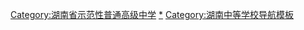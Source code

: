 {{Navbox
|title= 湖南省示范性普通高级中学名单
|name= 湖南省示范性普通高级中学
|listclass=hlist
|titlestyle = background:#743481;color:#ffffff;
|above=
*相关：[[高中]]
*[[湖南省重点中学]]
*[[湖南省教育厅]]
|aboveclass=hlist
|group1 = [[长沙市]]
|list1 = 
*[[湖南省长沙市第一中学|长沙市第一中学]]
*[[长沙市长郡中学]]
*[[长沙市明德中学]]
*[[长沙市周南中学]]
*[[长沙市雅礼中学]]
*[[长沙市南雅中学]]
*[[长沙市第六中学|长沙市第六中学]]
*[[長沙市一中開福中學]]
*[[长沙市第十一中学|长沙市第十一中学]]
*[[长沙市实验中学]]
*[[长沙市第十五中学|长沙市第十五中学]]
*[[长沙市第二十一中学]]
*[[长沙市外国语学校|长沙市第二十三中学]]
*[[麓山国际实验学校]]
*[[国防科技大学附属中学]]
*[[湖南师范大学附属中学|湖南师范大学附属中学]]
*[[湖南省地质中学|湖南省地质中学]]
*[[长沙铁路第一中学|长沙铁路第一中学]]
*[[长沙市雷锋学校|长沙市雷锋学校]]
*[[长沙县第一中学|长沙县第一中学]]
*[[长沙县实验中学|长沙县实验中学]]
*[[望城区第一中学|望城区第一中学]]
*[[浏阳市第一中学|浏阳市第一中学]]
*[[浏阳市第三中学|浏阳市第三中学]]
*[[浏阳市田家炳实验中学|浏阳市田家炳实验中学]]
*[[宁乡市第一高级中学|宁乡市第一中学]]
*[[宁乡市第四高级中学|宁乡市第四中学]]
*[[宁乡市第十三高级中学|宁乡市第十三中学]]
|group2 = [[湘潭市]]
|list2 = 
*[[湘潭市第一中学|湘潭市第一中学]]
*[[湘潭市第二中学|湘潭市第二中学]]
*[[湘潭市凤凰中学|湘潭市凤凰中学]]
*[[湘潭钢铁集团有限公司第一子弟中学|湘潭市湘钢一中]]
*[[湘潭县第一中学|湘潭县第一中学]]
*[[湘潭县第五中学|湘潭县第五中学]]
*[[韶山市韶山学校|韶山市韶山学校]]
*[[湘乡市第一中学|湘乡市第一中学]]
*[[湘乡市东山学校|湘乡市东山学校]]
*[[湘机子弟中学]]<sup>（2012年摘牌）</sup>
|group3 = [[株洲市]]
|list3 = 
*[[株洲市第一中学|株洲市第一中学]]
*[[株洲市第二中学|株洲市第二中学]]
*[[株洲市第四中学|株洲市第四中学]]
*[[株洲市第八中学|株洲市第八中学]]
*[[株洲市第十三中学|株洲市第十三中学]]
*[[株洲市南方中学|株洲市南方中学]]
*[[株洲市九方中学|株洲市九方中学]]
*[[茶陵县第一中学|茶陵县第一中学]]
*[[炎陵县第一中学|炎陵县第一中学]]
*[[醴陵市第一中学|醴陵市第一中学]]
*[[醴陵市第二中学|醴陵市第二中学]]
*[[醴陵市第四中学|醴陵市第四中学]]
*[[株洲县第五中学|株洲县第五中学]]
*[[攸县第一中学|攸县第一中学]]<sup>（2012年摘牌）</sup>
|group4 = [[衡阳市]]
|list4= 
*[[衡阳市第一中学|衡阳市第一中学]]<sup>（2012年摘牌）</sup>
*[[衡阳市第八中学|衡阳市第八中学]]
*[[衡阳市铁路第一中学|衡阳铁路第一中学]]
*[[衡阳县第一中学|衡阳县第一中学]]
*[[岳云中学|衡山县岳云中学]]
*[[衡东县第一中学|衡东县第一中学]]
*[[衡东县欧阳遇实验中学|衡东县欧阳遇实验中学]]
*[[衡南县第一中学|衡南县第一中学]]
*[[祁东县第一中学|祁东县第一中学]]
*[[耒阳市第一中学|耒阳市第一中学]]
*[[耒阳市第二中学|耒阳市第二中学]]
*[[常宁市第一中学|常宁市第一中学]]
|group5 = [[郴州市]]
|list5= 
*[[郴州市第一中学|郴州市第一中学]]
*[[郴州市第二中学|郴州市第二中学]]
*[[资兴市立中学|资兴市立中学]]
*[[安仁县第一中学|安仁县第一中学]]
*[[桂阳县第一中学|桂阳县第一中学]]
*[[永兴县第一中学|永兴县第一中学]]
*[[宜章县第一中学|宜章县第一中学]]
*[[嘉禾县第一中学|嘉禾县第一中学]]
*[[临武县第一中学|临武县第一中学]]
*[[汝城县第一中学|汝城县第一中学]]
*[[桂东县第一中学|桂东县第一中学]]
|group6 = [[邵阳市]]
|list6= 
*[[邵阳市第一中学|邵阳市第一中学]]
*[[邵阳市第二中学|邵阳市第二中学]]
*[[武冈市第一中学|武冈市第一中学]]
*[[武冈市第二中学|武冈市第二中学]]
*[[邵东县第一中学|邵东县第一中学]]
*[[邵东县第三中学|邵东县第三中学]]
*[[新邵县第一中学|新邵县第一中学]]
*[[邵阳县第二中学|邵阳县第二中学]]
*[[隆回县第一中学|隆回县第一中学]]
*[[隆回县第二中学|隆回县第二中学]]
*[[洞口县第一中学|洞口县第一中学]]
*[[洞口县第三中学|洞口县第三中学]]
*[[绥宁县第一中学|绥宁县第一中学]]
*[[新宁县第一中学|新宁县第一中学]]
*[[城步苗族自治县第一中学|城步苗族自治县第一中学]]
|group7 = [[怀化市]]
|list7= 
*[[怀化市第一中学|怀化市第一中学]]
*[[怀化市第三中学|怀化市第三中学]]
*[[怀化铁路第一中学|怀化铁路第一中学]]
*[[沅陵县第一中学|沅陵县第一中学]]
*[[洪江市黔阳一中|洪江市黔阳一中]]
*[[溆浦县第一中学]]<sup>（2012年摘牌）</sup>
|group8 = [[常德市]]
|list8= 
*[[常德市第一中学|常德市第一中学]]
*[[常德市第二中学|常德市第二中学]]
*[[常德市第六中学|常德市第六中学]]<sup>（已摘牌）</sup>
*[[常德市第七中学|常德市第七中学]]
*[[鼎城区第一中学|鼎城区第一中学]]
*[[安乡县第一中学|安乡县第一中学]]
*[[临澧县第一中学|临澧县第一中学]]
*[[汉寿县第一中学|汉寿县第一中学]]
*[[澧县第一中学|澧县第一中学]]
*[[桃源县第一中学|桃源县第一中学]]
*[[石门县第一中学|石门县第一中学]]
*[[津市市第一中学|津市市第一中学]]
|group9 = [[岳阳市]]
|list9= 
*[[岳阳市第一中学|岳阳市第一中学]]
*[[岳阳市第十四中学|岳阳市第十四中学]]
*[[岳阳市第十五中学|岳阳市第十五中学]]
*[[岳阳市岳阳中学|岳阳市岳阳中学]]
*[[汨罗市第一中学|汨罗市第一中学]]
*[[汨罗市第二中学]]
*[[临湘市第二中学|临湘市第二中学]]
*[[华容县第一中学|华容县第一中学]]
*[[岳阳县第一中学|岳阳县第一中学]]
*[[平江县第一中学|平江县第一中学]]
*[[湘阴县第一中学|湘阴县第一中学]]
|group10 = [[益阳市]]
|list10 = 
*[[益阳市第一中学|益阳市第一中学]]
*[[益阳市第六中学|益阳市第六中学]]
*[[益阳市箴言中学|益阳市箴言中学]]
*[[沅江市第一中学|沅江市第一中学]]
*[[沅江市第三中学|沅江市第三中学]]
*[[桃江县第一中学|桃江县第一中学]]
*[[南县第一中学|南县第一中学]]
*[[安化县第一中学|安化县第一中学]]
*[[安化县第二中学|安化县第二中学]]
|group11 = [[湘西自治州]]
|list11 = 
*[[湘西自治州民族中学|湘西自治州民族中学]]
*[[永顺县第一中学|永顺县第一中学]]
*[[花垣县边城高级中学|花垣县边城高级中学]]
*[[龙山县高级中学|龙山县高级中学]]
*[[吉首市第一中学|吉首市第一中学]]
|group12= [[娄底市]]
|list12 = 
*[[娄底市第一中学|娄底市第一中学]]
*[[娄底市第五中学|娄底市第五中学]]
*[[涟源市第一中学|涟源市第一中学]]
*[[双峰县第一中学|双峰县第一中学]]
*[[新化县第一中学|新化县第一中学]]
|group13= [[张家界市]]
|list13 = 
*[[张家界市第一中学|张家界市第一中学]]
*[[张家界市民族中学|张家界市民族中学]]
*[[慈利县第一中学|慈利县第一中学]]
*[[桑植县第一中学|桑植县第一中学]]
|group14= [[永州市]]
|list14 = 
*[[永州市第一中学|永州市第一中学]]
*[[永州市第四中学|永州市第四中学]]
*[[祁阳县第一中学|祁阳县第一中学]]
*[[东安县第一中学|东安县第一中学]]
*[[双牌第二中学|双牌县第二中学]]
*[[道县第一中学|道县第一中学]]
*[[江永县第一中学|江永县第一中学]]
*[[宁远县第一中学|宁远县第一中学]]
*[[蓝山第二中学|蓝山县第二中学]]
*[[新田县第一中学|新田县第一中学]]
*[[江华瑶族自治县第一中学|江华瑶族自治县第一中学]]
|below = 湖南省教育厅每年对各高中进行督察和考核，表单非固定常有变动，部分高中摘牌特作说明。
}}[[Category:湖南省示范性普通高级中学]]<noinclude>
[[Category:湖南省示范性普通高级中学|*]]
[[Category:湖南中等学校导航模板]]</noinclude>